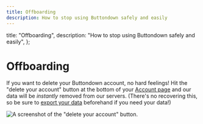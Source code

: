 ```yaml
---
title: Offboarding
description: How to stop using Buttondown safely and easily
---
```



  title: "Offboarding",
  description: "How to stop using Buttondown safely and easily",
};

# Offboarding

If you want to delete your Buttondown account, no hard feelings! Hit the "delete your account" button
at the bottom of your [Account page](https://buttondown.email/account) and our data will be _instantly_
removed from our servers. (There's no recovering this, so be sure to [export your data](/odds-and-ends/exporting-your-data) beforehand if you need your data!)

![A screenshot of the "delete your account" button.](/images/deleting-your-account.png)
